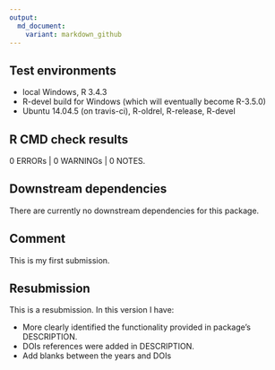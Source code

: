 ```yaml
---
output:
  md_document:
    variant: markdown_github
---
```


## Test environments
* local Windows, R 3.4.3
* R-devel build for Windows (which will eventually become R-3.5.0)
* Ubuntu 14.04.5 (on travis-ci), R-oldrel, R-release, R-devel

## R CMD check results
0 ERRORs | 0 WARNINGs | 0 NOTES.

## Downstream dependencies
There are currently no downstream dependencies for this package.

## Comment
This is my first submission.

## Resubmission
This is a resubmission. In this version I have:

* More clearly identified the functionality provided in package's DESCRIPTION.
* DOIs references were added in DESCRIPTION.
* Add blanks between the years and DOIs

